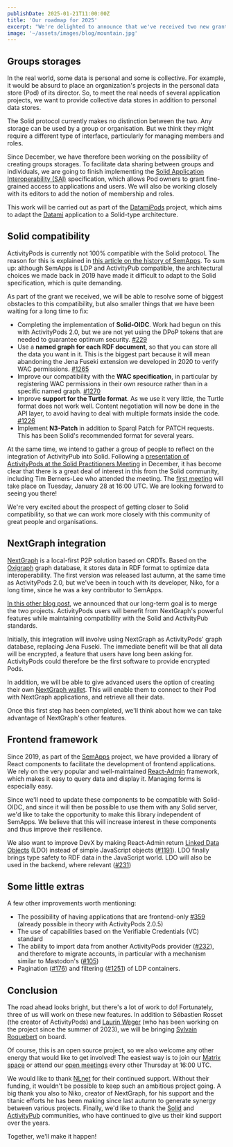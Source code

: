 ```yaml
---
publishDate: 2025-01-21T11:00:00Z
title: 'Our roadmap for 2025'
excerpt: "We're delighted to announce that we've received two new grants from the NLnet foundation, which will allow us to consolidate ActivityPods. But not only that: we will also be able to add a number of long-awaited new features. So here's a quick overview of what we'll be working on in 2025."
image: '~/assets/images/blog/mountain.jpg'
---
```


## Groups storages

In the real world, some data is personal and some is collective. For example, it would be absurd to place an organization's projects in the personal data store (Pod) of its director. So, to meet the real needs of several application projects, we want to provide collective data stores in addition to personal data stores.

The Solid protocol currently makes no distinction between the two. Any storage can be used by a group or organisation. But we think they might require a different type of interface, particularly for managing members and roles.

Since December, we have therefore been working on the possibility of creating groups storages. To facilitate data sharing between groups and individuals, we are going to finish implementing the [Solid Application Interoperability (SAI)](https://solid.github.io/data-interoperability-panel/specification/) specification, which allows Pod owners to grant fine-grained access to applications and users. We will also be working closely with its editors to add the notion of membership and roles.

This work will be carried out as part of the [DatamiPods](https://nlnet.nl/project/DatamiPods/) project, which aims to adapt the [Datami](https://datami.multi.coop/) application to a Solid-type architecture.


## Solid compatibility

ActivityPods is currently not 100% compatible with the Solid protocol. The reason for this is explained in [this article on the history of SemApps](https://activitypods.org/the-story-of-semapps-and-future-of-activitypods). To sum up: although SemApps is LDP and ActivityPub compatible, the architectural choices we made back in 2019 have made it difficult to adapt to the Solid specification, which is quite demanding.

As part of the grant we received, we will be able to resolve some of biggest obstacles to this compatibility, but also smaller things that we have been waiting for a long time to fix:

* Completing the implementation of **Solid-OIDC**. Work had begun on this with ActivityPods 2.0, but we are not yet using the DPoP tokens that are needed to guarantee optimum security. [#229](https://github.com/activitypods/activitypods/issues/229)
* Use a **named graph for each RDF document**, so that you can store all the data you want in it. This is the biggest part because it will mean abandoning the Jena Fuseki extension we developed in 2020 to verify WAC permissions. [#1265](https://github.com/assemblee-virtuelle/semapps/issues/1265)
* Improve our compatibility with the **WAC specification**, in particular by registering WAC permissions in their own resource rather than in a specific named graph. [#1270](https://github.com/assemblee-virtuelle/semapps/issues/1270)
* Improve **support for the Turtle format**. As we use it very little, the Turtle format does not work well. Content negotiation will now be done in the API layer, to avoid having to deal with multiple formats inside the code. [#1226](https://github.com/assemblee-virtuelle/semapps/issues/1226)
* Implement **N3-Patch** in addition to Sparql Patch for PATCH requests. This has been Solid's recommended format for several years.

At the same time, we intend to gather a group of people to reflect on the integration of ActivityPub into Solid. Following a [presentation of ActivityPods at the Solid Practitioners Meeting](https://vimeo.com/1037478498) in December, it has become clear that there is a great deal of interest in this from the Solid community, including Tim Berners-Lee who attended the meeting. The [first meeting](https://forum.solidproject.org/t/integrating-activitypub-within-solid-specs/8355/15?u=srosset81) will take place on Tuesday, January 28 at 16:00 UTC. We are looking forward to seeing you there!

We're very excited about the prospect of getting closer to Solid compatibility, so that we can work more closely with this community of great people and organisations.


## NextGraph integration

[NextGraph](https://nextgraph.org/) is a local-first P2P solution based on CRDTs. Based on the [Oxigraph](https://github.com/oxigraph/oxigraph) graph database, it stores data in RDF format to optimize data interoperability. The first version was released last autumn, at the same time as ActivityPods 2.0, but we've been in touch with its developer, Niko, for a long time, since he was a key contributor to SemApps.

[In this other blog post](https://activitypods.org/activitypods-and-nextgraph-are-joining-forces), we announced that our long-term goal is to merge the two projects. ActivityPods users will benefit from NextGraph's powerful features while maintaining compatibility with the Solid and ActivityPub standards.

Initially, this integration will involve using NextGraph as ActivityPods' graph database, replacing Jena Fuseki. The immediate benefit will be that all data will be encrypted, a feature that users have long been asking for. ActivityPods could therefore be the first software to provide encrypted Pods.

In addition, we will be able to give advanced users the option of creating their own [NextGraph wallet](https://docs.nextgraph.org/en/wallet/). This will enable them to connect to their Pod with NextGraph applications, and retrieve all their data.

Once this first step has been completed, we'll think about how we can take advantage of NextGraph's other features.


## Frontend framework

Since 2019, as part of the [SemApps](https://semapps.org/docs/frontend) project, we have provided a library of React components to facilitate the development of frontend applications. We rely on the very popular and well-maintained [React-Admin](https://marmelab.com/react-admin/) framework, which makes it easy to query data and display it. Managing forms is especially easy.

Since we'll need to update these components to be compatible with Solid-OIDC, and since it will then be possible to use them with any Solid server, we'd like to take the opportunity to make this library independent of SemApps. We believe that this will increase interest in these components and thus improve their resilience.

We also want to improve DevX by making React-Admin return [Linked Data Objects](https://ldo.js.org/) (LDO) instead of simple JavaScript objects ([#1191](https://github.com/assemblee-virtuelle/semapps/issues/1191)). LDO finally brings type safety to RDF data in the JavaScript world. LDO will also be used in the backend, where relevant ([#231](https://github.com/assemblee-virtuelle/activitypods/issues/231))


## Some little extras

A few other improvements worth mentioning:

* The possibility of having applications that are frontend-only [#359](https://github.com/activitypods/activitypods/issues/359) (already possible in theory with ActivityPods 2.0.5)
* The use of capabilities based on the Verifiable Credentials (VC) standard
* The ability to import data from another ActivityPods provider ([#232](https://github.com/assemblee-virtuelle/activitypods/issues/232)), and therefore to migrate accounts, in particular with a mechanism similar to Mastodon's ([#105](https://github.com/assemblee-virtuelle/activitypods/issues/105))
* Pagination ([#176](https://github.com/assemblee-virtuelle/semapps/issues/176)) and filtering ([#1251](https://github.com/assemblee-virtuelle/semapps/issues/1251)) of LDP containers.


## Conclusion

The road ahead looks bright, but there's a lot of work to do! Fortunately, three of us will work on these new features. In addition to Sébastien Rosset (the creator of ActivityPods) and [Laurin Weger](https://github.com/Laurin-W) (who has been working on the project since the summer of 2023), we will be bringing [Sylvain Roquebert](https://www.linkedin.com/in/sylvain-roquebert-81810313/) on board.

Of course, this is an open source project, so we also welcome any other energy that would like to get involved! The easiest way is to join our [Matrix space](https://matrix.to/#/#activitypods:matrix.org) or attend our [open meetings](https://github.com/activitypods/activitypods/discussions/167) every other Thursday at 16:00 UTC. 

We would like to thank [NLnet](https://nlnet.nl/) for their continued support. Without their funding, it wouldn't be possible to keep such an ambitious project going. A big thank you also to Niko, creator of NextGraph, for his support and the titanic efforts he has been making since last autumn to generate synergy between various projects. Finally, we'd like to thank the [Solid](https://forum.solidproject.org/) and [ActivityPub](https://socialhub.activitypub.rocks/) communities, who have continued to give us their kind support over the years.

Together, we'll make it happen!
